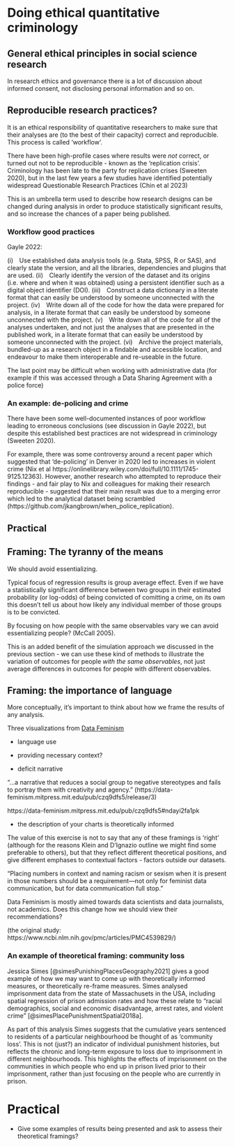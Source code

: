 # Doing ethical quantitative criminology

## General ethical principles in social science research

In research ethics and governance there is a lot of discussion about informed consent, not disclosing personal information and so on.

## Reproducible research practices?

It is an ethical responsibility of quantitative researchers to make sure that their analyses are (to the best of their capacity) correct and reproducible. This process is called 'workflow'.

There have been high-profile cases where results were *not* correct, or turned out not to be reproducible - known as the 'replication crisis'. Criminology has been late to the party for replication crises (Sweeten 2020), but in the last few years a few studies have identified potentially widespread Questionable Research Practices (Chin et al 2023)

This is an umbrella term used to describe how research designs can be changed during analysis in order to produce statistically significant results, and so increase the chances of a paper being published.

### Workflow good practices

Gayle 2022:

(i) Use established data analysis tools (e.g. Stata, SPSS, R or SAS), and clearly state the version, and all the libraries, dependencies and plugins that are used. (ii) Clearly identify the version of the dataset and its origins (i.e. where and when it was obtained) using a persistent identifier such as a digital object identifier (DOI). (iii) Construct a data dictionary in a literate format that can easily be understood by someone unconnected with the project. (iv) Write down all of the code for how the data were prepared for analysis, in a literate format that can easily be understood by someone unconnected with the project. (v) Write down all of the code for all of the analyses undertaken, and not just the analyses that are presented in the published work, in a literate format that can easily be understood by someone unconnected with the project. (vi) Archive the project materials, bundled-up as a research object in a findable and accessible location, and endeavour to make them interoperable and re-useable in the future.

The last point may be difficult when working with administrative data (for example if this was accessed through a Data Sharing Agreement with a police force)

### An example: de-policing and crime

There have been some well-documented instances of poor workflow leading to erroneous conclusions (see discussion in Gayle 2022), but despite this established best practices are not widespread in criminology (Sweeten 2020).

For example, there was some controversy around a recent paper which suggested that 'de-policing' in Denver in 2020 led to increases in violent crime (Nix et al https://onlinelibrary.wiley.com/doi/full/10.1111/1745-9125.12363). However, another research who attempted to reproduce their findings - and fair play to Nix and colleagues for making their research reproducible - suggested that their main result was due to a merging error which led to the analytical dataset being scrambled (https://github.com/jkangbrown/when_police_replication).

## Practical


## Framing: The tyranny of the means

We should avoid essentializing.

Typical focus of regression results is group average effect. Even if we have a statiistically significant difference between two groups in their estimated probability (or log-odds) of being convicted of comitting a crime, on its own this doesn't tell us about how likely any individual member of those groups is to be convicted.

By focusing on how people with the same observables vary we can avoid essentializing people? (McCall 2005).

This is an added benefit of the simulation approach we discussed in the previous section - we can use these kind of methods to illustrate the variation of outcomes for people *with the same observables*, not just average differences in outcomes for people with different observables.

## Framing: the importance of language

More conceptually, it's important to think about how we frame the results of any analysis.

Three visualizations from [Data Feminism](https://data-feminism.mitpress.mit.edu/pub/czq9dfs5/release/3)

-   language use

-   providing necessary context?

-   deficit narrative

"...a narrative that reduces a social group to negative stereotypes and fails to portray them with creativity and agency." (https://data-feminism.mitpress.mit.edu/pub/czq9dfs5/release/3)

https://data-feminism.mitpress.mit.edu/pub/czq9dfs5#ndayi2fa1pk

-   the description of your charts is theoretically informed

The value of this exercise is not to say that any of these framings is 'right' (although for the reasons Klein and D'Ignazio outline we might find some preferable to others), but that they reflect different theoretical positions, and give different emphases to contextual factors - factors outside our datasets.

"Placing numbers in context and naming racism or sexism when it is present in those numbers should be a requirement—not only for feminist data communication, but for data communication full stop."

Data Feminism is mostly aimed towards data scientists and data journalists, not academics. Does this change how we should view their recommendations?

(the original study: https://www.ncbi.nlm.nih.gov/pmc/articles/PMC4539829/)

### An example of theoretical framing: community loss

Jessica Simes [@simesPunishingPlacesGeography2021] gives a good example of how we may want to come up with theoretically informed measures, or theoretically re-frame measures. Simes analysed imprisonment data from the state of Massachusets in the USA, including spatial regression of prison admission rates and how these relate to "racial demographics, social and economic disadvantage, arrest rates, and violent crime" [@simesPlacePunishmentSpatial2018a].

As part of this analysis Simes suggests that the cumulative years sentenced to residents of a particular neighbourhood be thought of as 'community loss'. This is not (just?) an indicator of individual punishment histories, but reflects the chronic and long-term exposure to loss due to imprisonment in different neighbourhoods. This highlights the effects of imprisonment on the communities in which people who end up in prison lived prior to their imprisonment, rather than just focusing on the people who are currently in prison.

# Practical

-   Give some examples of results being presented and ask to assess their theoretical framings?

